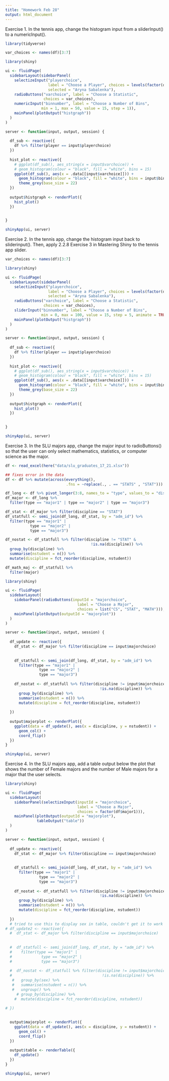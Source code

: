 ```yaml
---
title: "Homework Feb 28"
output: html_document
---
```


Exercise 1. In the tennis app, change the histogram input from a sliderInput() to a numericInput().
```r
library(tidyverse)
```


```r

var_choices <- names(df)[3:7]

library(shiny)

ui <- fluidPage(
  sidebarLayout(sidebarPanel(
    selectizeInput("playerchoice",
                   label = "Choose a Player", choices = levels(factor(df$player)),
                   selected = "Aryna Sabalenka"),
    radioButtons("varchoice", label = "Choose a Statistic",
                 choices = var_choices),
    numericInput("binnumber", label = "Choose a Number of Bins", 
                min = 1, max = 50, value = 15, step = 1)),
    mainPanel(plotOutput("histgraph"))
  )
)

server <- function(input, output, session) {
  
  df_sub <- reactive({
    df %>% filter(player == input$playerchoice)
  })
  
  hist_plot <- reactive({
    # ggplot(df_sub(), aes_string(x = input$varchoice)) +
    # geom_histogram(colour = "black", fill = "white", bins = 15)
    ggplot(df_sub(), aes(x = .data[[input$varchoice]])) +
      geom_histogram(colour = "black", fill = "white", bins = input$binnumber) +
      theme_grey(base_size = 22)
  })
  
  output$histgraph <- renderPlot({
    hist_plot()
  })
  

}

shinyApp(ui, server)
```


Exercise 2. In the tennis app, change the histogram input back to sliderinput(). Then, apply 2.2.8 Exercise 3 in Mastering Shiny to the tennis app slider.

```r
var_choices <- names(df)[3:7]

library(shiny)

ui <- fluidPage(
  sidebarLayout(sidebarPanel(
    selectizeInput("playerchoice",
                   label = "Choose a Player", choices = levels(factor(df$player)),
                   selected = "Aryna Sabalenka"),
    radioButtons("varchoice", label = "Choose a Statistic",
                 choices = var_choices),
    sliderInput("binnumber", label = "Choose a Number of Bins", 
                min = 0, max = 100, value = 15, step = 5, animate = TRUE)),
    mainPanel(plotOutput("histgraph"))
  )
)

server <- function(input, output, session) {
  
  df_sub <- reactive({
    df %>% filter(player == input$playerchoice)
  })
  
  hist_plot <- reactive({
    # ggplot(df_sub(), aes_string(x = input$varchoice)) +
    # geom_histogram(colour = "black", fill = "white", bins = 15)
    ggplot(df_sub(), aes(x = .data[[input$varchoice]])) +
      geom_histogram(colour = "black", fill = "white", bins = input$binnumber) +
      theme_grey(base_size = 22)
  })
  
  output$histgraph <- renderPlot({
    hist_plot()
  })
  

}

shinyApp(ui, server)
```


Exercise 3. In the SLU majors app, change the major input to radioButtons() so that the user can only select mathematics, statistics, or computer science as the major.
```r
df <- read_excel(here("data/slu_graduates_17_21.xlsx"))

## fixes error in the data
df <- df %>% mutate(across(everything(),
                           .fns = ~replace(., . == "STATS" , "STAT")))

df_long <- df %>% pivot_longer(3:8, names_to = "type", values_to = "discipline")
df_major <- df_long %>%
  filter(type == "major1" | type == "major2" | type == "major3")

df_stat <- df_major %>% filter(discipline == "STAT")
df_statfull <- semi_join(df_long, df_stat, by = "adm_id") %>%
  filter(type == "major1" |
           type == "major2" |
           type == "major3")

df_nostat <- df_statfull %>% filter(discipline != "STAT" &
                                      !is.na(discipline)) %>%
  group_by(discipline) %>%
  summarise(nstudent = n()) %>%
  mutate(discipline = fct_reorder(discipline, nstudent))

df_math_maj <- df_statfull %>%
  filter(major)
```

```r
library(shiny)

ui <- fluidPage(
  sidebarLayout(
    sidebarPanel(radioButtons(inputId = "majorchoice",
                                label = "Choose a Major",
                                choices = list("CS", "STAT", "MATH"))),
    mainPanel(plotOutput(outputId = "majorplot"))
  )
)

server <- function(input, output, session) {
  
  df_update <- reactive({
    df_stat <- df_major %>% filter(discipline == input$majorchoice)
    
    
    df_statfull <- semi_join(df_long, df_stat, by = "adm_id") %>%
      filter(type == "major1" |
               type == "major2" |
               type == "major3")
    
    df_nostat <- df_statfull %>% filter(discipline != input$majorchoice &
                                          !is.na(discipline)) %>%
      group_by(discipline) %>%
      summarise(nstudent = n()) %>%
      mutate(discipline = fct_reorder(discipline, nstudent))
    
  })
  
  output$majorplot <- renderPlot({
    ggplot(data = df_update(), aes(x = discipline, y = nstudent)) +
      geom_col() +
      coord_flip()
  })
}

shinyApp(ui, server)

```


Exercise 4. In the SLU majors app, add a table output below the plot that shows the number of Female majors and the number of Male majors for a major that the user selects.

```r
library(shiny)

ui <- fluidPage(
  sidebarLayout(
    sidebarPanel(selectizeInput(inputId = "majorchoice",
                                label = "Choose a Major",
                                choices = factor(df$major1))),
    mainPanel(plotOutput(outputId = "majorplot"),
              tableOutput("table"))
  )
)

server <- function(input, output, session) {
  
  df_update <- reactive({
    df_stat <- df_major %>% filter(discipline == input$majorchoice)
    
    
    df_statfull <- semi_join(df_long, df_stat, by = "adm_id") %>%
      filter(type == "major1" |
               type == "major2" |
               type == "major3")
    
    df_nostat <- df_statfull %>% filter(discipline != input$majorchoice &
                                          !is.na(discipline)) %>%
      group_by(discipline) %>%
      summarise(nstudent = n()) %>%
      mutate(discipline = fct_reorder(discipline, nstudent))
    
  })
  # tried to use this to display sex in table, couldn't get it to work
# df_update2 <- reactive({
  #  df_stat <- df_major %>% filter(discipline == input$majorchoice)
    
    
  #  df_statfull <- semi_join(df_long, df_stat, by = "adm_id") %>%
  #    filter(type == "major1" |
  #             type == "major2" |
  #             type == "major3")
    
  #  df_nostat <- df_statfull %>% filter(discipline != input$majorchoice &
  #                                        !is.na(discipline)) %>%
   #   group_by(sex) %>%
   #   summarise(nstudent = n()) %>%
   #   ungroup() %>%
     # group_by(discipline) %>%
    #  mutate(discipline = fct_reorder(discipline, nstudent))
    
# })

  
  output$majorplot <- renderPlot({
    ggplot(data = df_update(), aes(x = discipline, y = nstudent)) +
      geom_col() +
      coord_flip()
  })
  
  output$table <- renderTable({
    df_update()
  })
}

shinyApp(ui, server)

```

